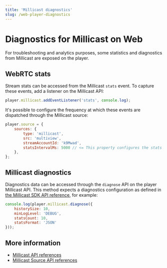 ```yaml
---
title: 'Millicast diagnostics'
slug: /web-player-diagnostics
---
```


# Diagnostics for Millicast on Web

For troubleshooting and analytics purposes, some statistics and diagnostics from Millicast are exposed on the player.

## WebRTC stats

Stream stats can be accessed from the Millicast `stats` event. To capture these events, add a listener on the Millicast API:

```javascript
player.millicast.addEventListener('stats', console.log);
```

It's possible to configure the frequency at which these events are dispatched through the Millicast source:

```javascript
player.source = {
    sources: {
        type: 'millicast',
        src: 'multiview',
        streamAccountId: 'k9Mwad',
        statsIntervalMs: 5000 // <= This property configures the stats interval in milliseconds
    },
};
```

## Millicast diagnostics

Diagnostics data can be accessed through the `diagnose` API on the player Millicast API. This method expects a diagnostics configuration as defined in [the Millicast SDK API reference](https://millicast.github.io/millicast-sdk/module-Logger.html#~diagnose), for example:

```javascript
console.log(player.millicast.diagnose({
    historySize: 10,
    minLogLevel: 'DEBUG',
    statsCount: 10,
    statsFormat: 'JSON'
}));
```

## More information

- [Millicast API references](pathname:///theoplayer/v9/api-reference/web/interfaces/Millicast.html)
- [Millicast Source API references](pathname:///theoplayer/v9/api-reference/web/interfaces/MillicastSource.html)
